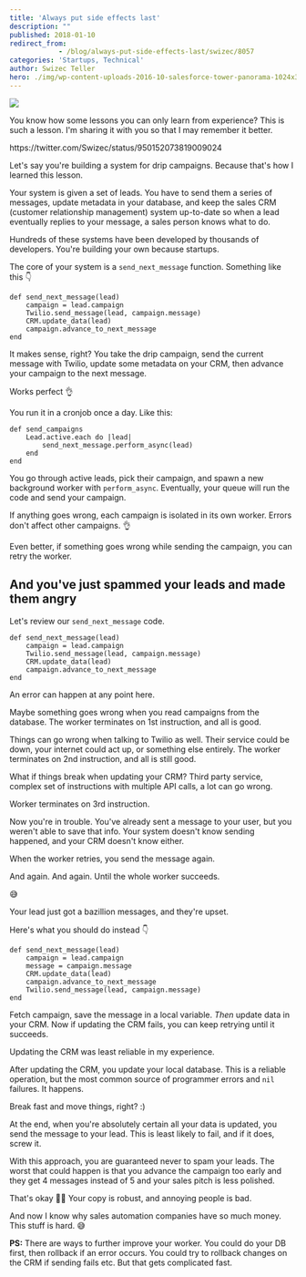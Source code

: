 ```yaml
---
title: 'Always put side effects last'
description: ""
published: 2018-01-10
redirect_from: 
            - /blog/always-put-side-effects-last/swizec/8057
categories: 'Startups, Technical'
author: Swizec Teller
hero: ./img/wp-content-uploads-2016-10-salesforce-tower-panorama-1024x358.jpg
---
```

![](./img/wp-content-uploads-2016-10-salesforce-tower-panorama-1024x358.jpg)



You know how some lessons you can only learn from experience? This is such a lesson. I'm sharing it with you so that I may remember it better.



https&#x3A;//twitter.com/Swizec/status/950152073819009024



Let's say you're building a system for drip campaigns. Because that's how I learned this lesson.



Your system is given a set of leads. You have to send them a series of messages, update metadata in your database, and keep the sales CRM (customer relationship management) system up-to-date so when a lead eventually replies to your message, a sales person knows what to do.



Hundreds of these systems have been developed by thousands of developers. You're building your own because startups.



The core of your system is a `send_next_message` function. Something like this 👇



```
def send_next_message(lead)
    campaign = lead.campaign
    Twilio.send_message(lead, campaign.message)
    CRM.update_data(lead)
    campaign.advance_to_next_message
end
```



It makes sense, right? You take the drip campaign, send the current message with Twilio, update some metadata on your CRM, then advance your campaign to the next message.



Works perfect 👌



You run it in a cronjob once a day. Like this:



```
def send_campaigns
    Lead.active.each do |lead|
        send_next_message.perform_async(lead)
    end
end
```



You go through active leads, pick their campaign, and spawn a new background worker with `perform_async`. Eventually, your queue will run the code and send your campaign.



If anything goes wrong, each campaign is isolated in its own worker. Errors don't affect other campaigns. 👌



Even better, if something goes wrong while sending the campaign, you can retry the worker.



## And you've just spammed your leads and made them angry



Let's review our `send_next_message` code.



```
def send_next_message(lead)
    campaign = lead.campaign
    Twilio.send_message(lead, campaign.message)
    CRM.update_data(lead)
    campaign.advance_to_next_message
end
```



An error can happen at any point here.



Maybe something goes wrong when you read campaigns from the database. The worker terminates on 1st instruction, and all is good.



Things can go wrong when talking to Twilio as well. Their service could be down, your internet could act up, or something else entirely. The worker terminates on 2nd instruction, and all is still good.



What if things break when updating your CRM? Third party service, complex set of instructions with multiple API calls, a lot can go wrong.



Worker terminates on 3rd instruction.



Now you're in trouble. You've already sent a message to your user, but you weren't able to save that info. Your system doesn't know sending happened, and your CRM doesn't know either.



When the worker retries, you send the message again.



And again. And again. Until the whole worker succeeds.



😅



Your lead just got a bazillion messages, and they're upset.



Here's what you should do instead 👇



```
def send_next_message(lead)
    campaign = lead.campaign
    message = campaign.message
    CRM.update_data(lead)
    campaign.advance_to_next_message
    Twilio.send_message(lead, campaign.message)
end
```



Fetch campaign, save the message in a local variable. _Then_ update data in your CRM. Now if updating the CRM fails, you can keep retrying until it succeeds.



Updating the CRM was least reliable in my experience.



After updating the CRM, you update your local database. This is a reliable operation, but the most common source of programmer errors and `nil` failures. It happens.



Break fast and move things, right? :)



At the end, when you're absolutely certain all your data is updated, you send the message to your lead. This is least likely to fail, and if it does, screw it.



With this approach, you are guaranteed never to spam your leads. The worst that could happen is that you advance the campaign too early and they get 4 messages instead of 5 and your sales pitch is less polished.



That's okay 🙏🏻 Your copy is robust, and annoying people is bad.



And now I know why sales automation companies have so much money. This stuff is hard. 😅



**PS:** There are ways to further improve your worker. You could do your DB first, then rollback if an error occurs. You could try to rollback changes on the CRM if sending fails etc. But that gets complicated fast.